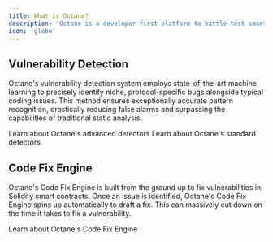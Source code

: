 ```yaml
---
title: What is Octane?
description: 'Octane is a developer-first platform to battle-test smart contracts with cutting-edge machine learning. Our engines search for issues in your source code, and show you concretely what matters and how to fix it.'
icon: 'globe'
---
```


<CardGroup cols={2}>
  <Card
    title='When to use Octane'
    icon='lightbulb'
    href='essentials/when-to-use'
  ></Card>
  <Card
    title='What Octane detects'
    icon='radar'
    href='essentials/what-octane-detects'
  ></Card>
</CardGroup>

## Vulnerability Detection

Octane's vulnerability detection system employs state-of-the-art machine learning to precisely identify niche, protocol-specific bugs alongside typical coding issues. This method ensures exceptionally accurate pattern recognition, drastically reducing false alarms and surpassing the capabilities of traditional static analysis.

<CardGroup cols={2}>
  <Card title='Advanced Detectors' icon='stars' href='detectors/advanced/'>
    Learn about Octane's advanced detectors
  </Card>
  <Card title='Standard Detectors' icon='code' href='detectors/standard'>
    Learn about Octane's standard detectors
  </Card>
</CardGroup>

## Code Fix Engine

Octane's Code Fix Engine is built from the ground up to fix vulnerabilities in Solidity smart contracts. Once an issue is identified, Octane's Code Fix Engine spins up automatically to draft a fix. This can massively cut down on the time it takes to fix a vulnerability.

<CardGroup cols={1}>
  <Card title='Code Fix Engine' icon='wrench' href='essentials/code-fix'>
    Learn about Octane's Code Fix Engine
  </Card>
</CardGroup>